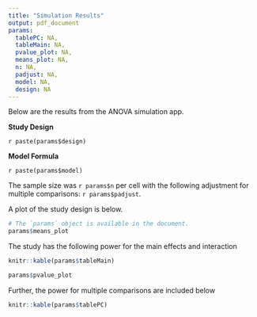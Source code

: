 ```yaml
---
title: "Simulation Results"
output: pdf_document
params:
  tablePC: NA,
  tableMain: NA,
  pvalue_plot: NA,
  means_plot: NA,
  n: NA,
  padjust: NA,
  model: NA,
  design: NA
---
```





Below are the results from the ANOVA simulation app. 

**Study Design**

`r paste(params$design)`

**Model Formula** 

`r paste(params$model)`

The sample size was `r params$n` per cell with the following adjustment for multiple comparisons: `r params$padjust`. 

A plot of the study design is below.


```r
# The `params` object is available in the document.
params$means_plot
```

The study has the following power for the main effects and interaction

```r
knitr::kable(params$tableMain)

params$pvalue_plot
```

Further, the power for multiple comparisons are included below

```r
knitr::kable(params$tablePC)
```